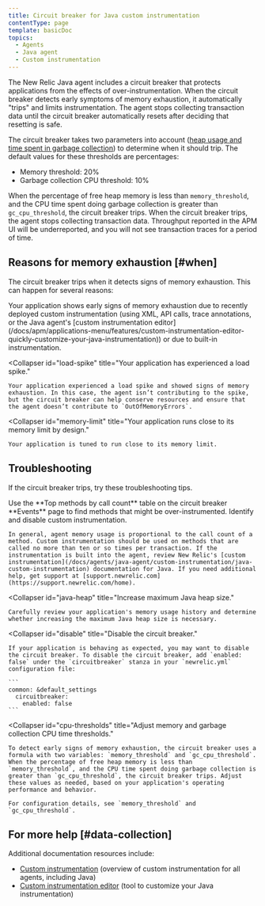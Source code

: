 ```yaml
---
title: Circuit breaker for Java custom instrumentation
contentType: page
template: basicDoc
topics:
  - Agents
  - Java agent
  - Custom instrumentation
---
```


The New Relic Java agent includes a circuit breaker that protects applications from the effects of over-instrumentation. When the circuit breaker detects early symptoms of memory exhaustion, it automatically "trips" and limits instrumentation. The agent stops collecting transaction data until the circuit breaker automatically resets after deciding that resetting is safe.

The circuit breaker takes two parameters into account ([heap usage and time spent in garbage collection](#cpu-thresholds)) to determine when it should trip. The default values for these thresholds are percentages:

* Memory threshold: 20%
* Garbage collection CPU threshold: 10%

When the percentage of free heap memory is less than `memory_threshold`, and the CPU time spent doing garbage collection is greater than `gc_cpu_threshold`, the circuit breaker trips. When the circuit breaker trips, the agent stops collecting transaction data. Throughput reported in the APM UI will be underreported, and you will not see transaction traces for a period of time.

## Reasons for memory exhaustion [#when]

The circuit breaker trips when it detects signs of memory exhaustion. This can happen for several reasons:

<CollapserGroup>
  <Collapser
    id="over-instrumented"
    title="Your application is over-instrumented."
  >
    Your application shows early signs of memory exhaustion due to recently deployed custom instrumentation (using XML, API calls, trace annotations, or the Java agent's [custom instrumentation editor](/docs/apm/applications-menu/features/custom-instrumentation-editor-quickly-customize-your-java-instrumentation)) or due to built-in instrumentation.
  </Collapser>

  <Collapser
    id="load-spike"
    title="Your application has experienced a load spike."
  >
    Your application experienced a load spike and showed signs of memory exhaustion. In this case, the agent isn’t contributing to the spike, but the circuit breaker can help conserve resources and ensure that the agent doesn’t contribute to `OutOfMemoryErrors`.
  </Collapser>

  <Collapser
    id="memory-limit"
    title="Your application runs close to its memory limit by design."
  >
    Your application is tuned to run close to its memory limit.
  </Collapser>
</CollapserGroup>

## Troubleshooting

If the circuit breaker trips, try these troubleshooting tips.

<CollapserGroup>
  <Collapser
    id="disable"
    title="Identify and disable instrumentation."
  >
    Use the **Top methods by call count** table on the circuit breaker **Events** page to find methods that might be over-instrumented. Identify and disable custom instrumentation.

    In general, agent memory usage is proportional to the call count of a method. Custom instrumentation should be used on methods that are called no more than ten or so times per transaction. If the instrumentation is built into the agent, review New Relic's [custom instrumentation](/docs/agents/java-agent/custom-instrumentation/java-custom-instrumentation) documentation for Java. If you need additional help, get support at [support.newrelic.com](https://support.newrelic.com/home).
  </Collapser>

  <Collapser
    id="java-heap"
    title="Increase maximum Java heap size."
  >
    Carefully review your application's memory usage history and determine whether increasing the maximum Java heap size is necessary.
  </Collapser>

  <Collapser
    id="disable"
    title="Disable the circuit breaker."
  >
    If your application is behaving as expected, you may want to disable the circuit breaker. To disable the circuit breaker, add `enabled: false` under the `circuitbreaker` stanza in your `newrelic.yml` configuration file:

    ```
    common: &default_settings​
      circuitbreaker:
        enabled: false
    ```
  </Collapser>

  <Collapser
    id="cpu-thresholds"
    title="Adjust memory and garbage collection CPU time thresholds."
  >
    To detect early signs of memory exhaustion, the circuit breaker uses a formula with two variables: `memory_threshold` and `gc_cpu_threshold`. When the percentage of free heap memory is less than `memory_threshold`, and the CPU time spent doing garbage collection is greater than `gc_cpu_threshold`, the circuit breaker trips. Adjust these values as needed, based on your application's operating performance and behavior.

    For configuration details, see `memory_threshold` and `gc_cpu_threshold`.
  </Collapser>
</CollapserGroup>

## For more help [#data-collection]

Additional documentation resources include:

* [Custom instrumentation](/docs/apm/other-features/metrics/custom-instrumentation) (overview of custom instrumentation for all agents, including Java)
* [Custom instrumentation editor](/docs/apm/applications-menu/features/custom-instrumentation-editor-quickly-customize-your-java-instrumentation) (tool to customize your Java instrumentation)
